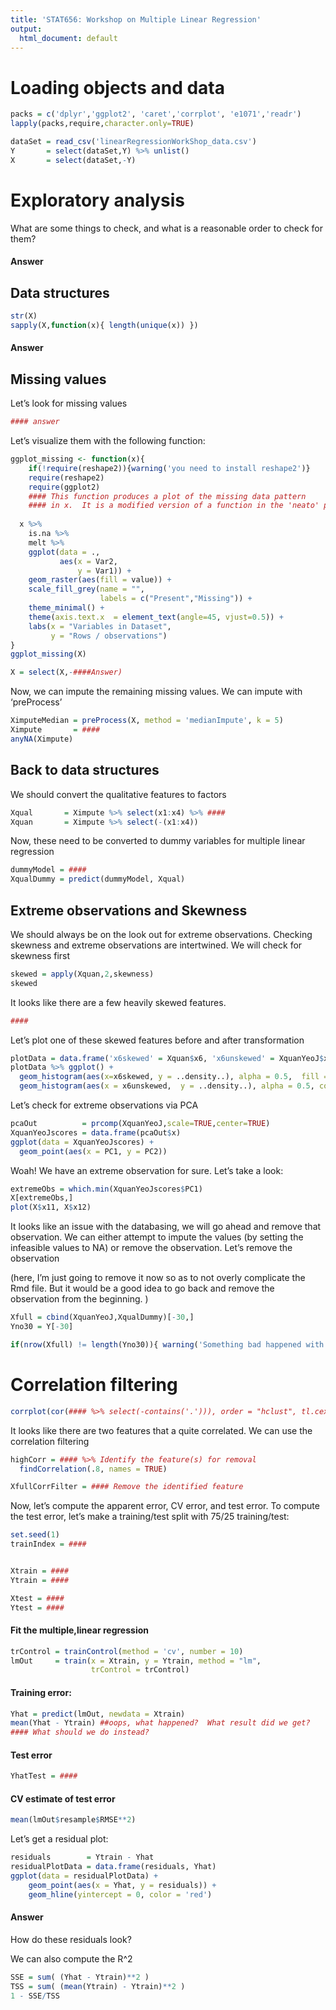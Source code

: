 ```yaml
---
title: 'STAT656: Workshop on Multiple Linear Regression'
output:
  html_document: default
---
```


# Loading objects and data

```r
packs = c('dplyr','ggplot2', 'caret','corrplot', 'e1071','readr')
lapply(packs,require,character.only=TRUE)

dataSet = read_csv('linearRegressionWorkShop_data.csv')
Y       = select(dataSet,Y) %>% unlist()
X       = select(dataSet,-Y)
```

# Exploratory analysis

What are some things to check, and what is a reasonable order to check for them?

#### Answer


## Data structures
```r
str(X)
sapply(X,function(x){ length(unique(x)) })
```

#### Answer

## Missing values


Let's look for missing values

```r
#### answer
```

Let's visualize them with the following function:
```r
ggplot_missing <- function(x){
	if(!require(reshape2)){warning('you need to install reshape2')}
	require(reshape2)
	require(ggplot2)
	#### This function produces a plot of the missing data pattern
	#### in x.  It is a modified version of a function in the 'neato' package
  
  x %>% 
    is.na %>%
    melt %>%
    ggplot(data = .,
           aes(x = Var2,
               y = Var1)) +
    geom_raster(aes(fill = value)) +
    scale_fill_grey(name = "",
                    labels = c("Present","Missing")) +
    theme_minimal() + 
    theme(axis.text.x  = element_text(angle=45, vjust=0.5)) + 
    labs(x = "Variables in Dataset",
         y = "Rows / observations")
}
ggplot_missing(X)
```

```r
X = select(X,-####Answer)
```

Now, we can impute the remaining missing values.  We can impute with 'preProcess'

```r
XimputeMedian = preProcess(X, method = 'medianImpute', k = 5)
Ximpute       = ####
anyNA(Ximpute)
```

## Back to data structures
We should convert the qualitative features to factors

```r
Xqual       = Ximpute %>% select(x1:x4) %>% ####
Xquan       = Ximpute %>% select(-(x1:x4)) 
```

Now, these need to be converted to dummy variables for multiple linear regression

```r
dummyModel = ####
XqualDummy = predict(dummyModel, Xqual)
```


## Extreme observations and Skewness

We should always be on the look out for extreme observations.  Checking skewness and extreme observations are intertwined.  We will check for skewness first

```r
skewed = apply(Xquan,2,skewness)
skewed
```

It looks like there are a few heavily skewed features.

```r
####
```

Let's plot one of these skewed features before and after transformation

```r
plotData = data.frame('x6skewed' = Xquan$x6, 'x6unskewed' = XquanYeoJ$x6)
plotData %>% ggplot() +
  geom_histogram(aes(x=x6skewed, y = ..density..), alpha = 0.5,  fill = 'blue') + 
  geom_histogram(aes(x = x6unskewed,  y = ..density..), alpha = 0.5, color = 'red')
```


Let's check for extreme observations via PCA

```r
pcaOut          = prcomp(XquanYeoJ,scale=TRUE,center=TRUE)
XquanYeoJscores = data.frame(pcaOut$x)
ggplot(data = XquanYeoJscores) + 
  geom_point(aes(x = PC1, y = PC2))
```

Woah! We have an extreme observation for sure. Let's take a look:

```r
extremeObs = which.min(XquanYeoJscores$PC1)
X[extremeObs,]
plot(X$x11, X$x12)
```
It looks like an issue with the databasing, we will go ahead and remove that observation. We can either attempt to impute the values (by setting the infeasible values to NA) or remove the observation.  Let's remove the observation 

(here, I'm just going to remove it now so as to not overly complicate the Rmd file.  But it would be a good idea to go back and remove the observation from the beginning.  )

```r
Xfull = cbind(XquanYeoJ,XqualDummy)[-30,]
Yno30 = Y[-30]

if(nrow(Xfull) != length(Yno30)){ warning('Something bad happened with removing that observation')}
```

# Correlation filtering

```r
corrplot(cor(#### %>% select(-contains('.'))), order = "hclust", tl.cex = .35)
```

It looks like there are two features that a quite correlated.  We can use the correlation filtering

```r
highCorr = #### %>% Identify the feature(s) for removal
  findCorrelation(.8, names = TRUE) 

XfullCorrFilter = #### Remove the identified feature
```

Now, let's compute the apparent error, CV error, and test error.  To compute the test error, let's make a training/test split with 75/25 training/test:

```r
set.seed(1)
trainIndex = ####


Xtrain = ####
Ytrain = ####

Xtest = ####
Ytest = ####
```

#### Fit the multiple,linear regression
```r
trControl = trainControl(method = 'cv', number = 10)
lmOut     = train(x = Xtrain, y = Ytrain, method = "lm",
                  trControl = trControl)
```

#### Training error:

```r
Yhat = predict(lmOut, newdata = Xtrain)
mean(Yhat - Ytrain) ##oops, what happened?  What result did we get? 
#### What should we do instead?
```

#### Test error

```r
YhatTest = ####
```

#### CV estimate of test error

```r
mean(lmOut$resample$RMSE**2)
```

Let's get a residual plot:

```r
residuals        = Ytrain - Yhat
residualPlotData = data.frame(residuals, Yhat)
ggplot(data = residualPlotData) + 
    geom_point(aes(x = Yhat, y = residuals)) + 
    geom_hline(yintercept = 0, color = 'red')
```

#### Answer

How do these residuals look?

We can also compute the R^2

```r
SSE = sum( (Yhat - Ytrain)**2 )
TSS = sum( (mean(Ytrain) - Ytrain)**2 )
1 - SSE/TSS
```
